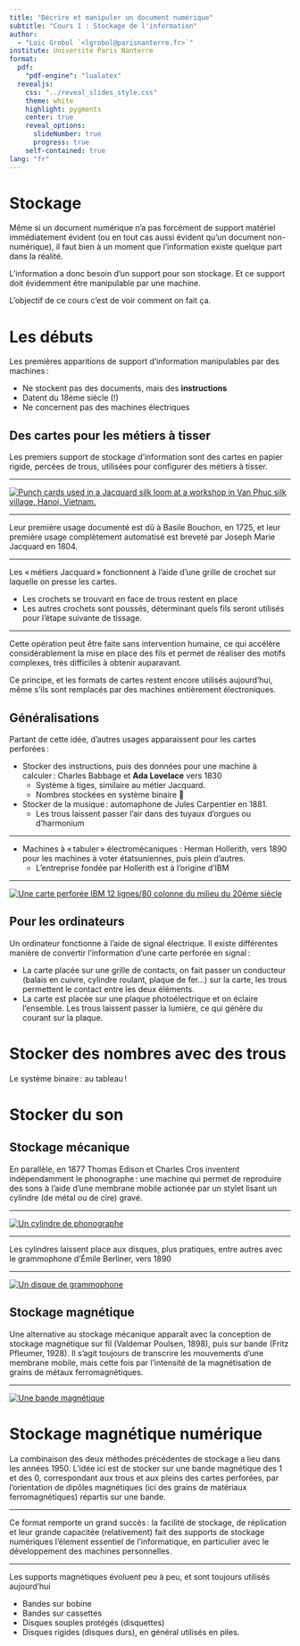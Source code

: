 ```yaml
---
title: "Décrire et manipuler un document numérique"
subtitle: "Cours 1 : Stockage de l'information"
author:
  - "Loïc Grobol `<lgrobol@parisnanterre.fr>`"
institute: Université Paris Nanterre
format:
  pdf:
    "pdf-engine": "lualatex"
  revealjs:
    css: "../reveal_slides_style.css"
    theme: white
    highlight: pygments
    center: true
    reveal_options:
      slideNumber: true
      progress: true
    self-contained: true
lang: "fr"
---
```


# Stockage

Même si un document numérique n'a pas forcément de support matériel immédiatement évident (ou en
tout cas aussi évident qu'un document non-numérique), il faut bien à un moment que l'information
existe quelque part dans la réalité.

L'information a donc besoin d'un support pour son stockage. Et ce support doit évidemment être
manipulable par une machine.

L'objectif de ce cours c'est de voir comment on fait ça.

# Les débuts

Les premières apparitions de support d'information manipulables par des machines :

:::incremental

- Ne stockent pas des documents, mais des **instructions**
- Datent du 18ème siècle (!)
- Ne concernent pas des machines électriques

:::

## Des cartes pour les métiers à tisser

Les premiers support de stockage d'information sont des cartes en papier rigide, percées de trous,
utilisées pour configurer des métiers à tisser.

---

[![Punch cards used in a Jacquard silk loom at a workshop in Van Phuc silk village, Hanoi,
Vietnam.](img/Van_Phuc_loom_punch_cards_02.jpg){.r-stretch}](https://upload.wikimedia.org/wikipedia/commons/2/28/Van_Phuc_loom_punch_cards_02.jpg)

---

Leur première usage documenté est dû à Basile Bouchon, en 1725, et leur première usage complètement
automatisé est breveté par Joseph Marie Jacquard en 1804.

---

Les « métiers Jacquard » fonctionnent à l'aide d'une grille de crochet sur laquelle on presse les
cartes.

- Les crochets se trouvant en face de trous restent en place
- Les autres crochets sont poussés, déterminant quels fils seront utilisés pour l'étape
suivante de tissage.

---

Cette opération peut être faite sans intervention humaine, ce qui accélère considérablement la mise
en place des fils et permet de réaliser des motifs complexes, très difficiles à obtenir auparavant.

Ce principe, et les formats de cartes restent encore utilisés aujourd'hui, même s'ils sont remplacés
par des machines entièrement électroniques.

## Généralisations

Partant de cette idée, d'autres usages apparaissent pour les cartes perforées :

- Stocker des instructions, puis des données pour une machine à calculer : Charles Babbage et **Ada Lovelace** vers 1830
  - Système à tiges, similaire au métier Jacquard.
  - Nombres stockées en système binaire 👀
- Stocker de la musique : automaphone de Jules Carpentier en 1881.
  - Les trous laissent passer l'air dans des tuyaux d'orgues ou d'harmonium

---

- Machines à « tabuler » électromécaniques : Herman Hollerith, vers 1890 pour les machines à voter étatsuniennes, puis plein d'autres.
  - L'entreprise fondée par Hollerith est à l'origine d'IBM

---

[![Une carte perforée IBM 12 lignes/80 colonne du milieu du 20ème siècle](img/Used_Punchcard_(5151286161).jpg){.r-stretch}](https://commons.wikimedia.org/wiki/File:Used_Punchcard_(5151286161).jpg)

## Pour les ordinateurs

Un ordinateur fonctionne à l'aide de signal électrique. Il existe différentes manière de convertir l'information d'une carte perforée en signal :

- La carte placée sur une grille de contacts, on fait passer un conducteur (balais en cuivre, cylindre roulant, plaque de fer…) sur la carte, les trous permettent le contact entre les deux éléments.
- La carte est placée sur une plaque photoélectrique et on éclaire l'ensemble. Les trous laissent passer la lumière, ce qui génère du courant sur la plaque.

# Stocker des nombres avec des trous

Le système binaire : au tableau !

# Stocker du son

## Stockage mécanique

En parallèle, en 1877 Thomas Edison et Charles Cros inventent indépendamment le phonographe : une machine qui permet de reproduire des sons à l'aide d'une membrane mobile actionée par un stylet lisant un cylindre (de métal ou de cire) gravé.

---

[![Un cylindre de phonographe](img/Recording,_sound_(AM_1965.78.20-7).jpg){.r-stretch}](commons.wikimedia.org/wiki/File:Recording,_sound_(AM_1965.78.20-7).jpg)

---

Les cylindres laissent place aux disques, plus pratiques, entre autres avec le grammophone d'Émile Berliner, vers 1890

---

[![Un disque de grammophone](img/MARRS_-_Pump_up_the_volume_(1988)_Side_A.jpg){.r-stretch}](https://commons.wikimedia.org/wiki/Category:Vinyl_records#/media/File:MARRS_-_Pump_up_the_volume_(1988)_Side_A.jpg)

## Stockage magnétique

Une alternative au stockage mécanique apparaît avec la conception de stockage magnétique sur fil (Valdemar Poulsen, 1898), puis sur bande (Fritz Pfleumer, 1928). Il s'agit toujours de transcrire les mouvements d'une membrane mobile, mais cette fois par l'intensité de la magnétisation de grains de métaux ferromagnétiques.

---

[![Une bande magnétique](img/Magtape1.jpg){.r-stretch}](https://commons.wikimedia.org/wiki/File:Magtape1.jpg)

# Stockage magnétique numérique

La combinaison des deux méthodes précédentes de stockage a lieu dans les années 1950. L'idée ici est de stocker sur une bande magnétique des 1 et des 0, correspondant aux trous et aux pleins des cartes perforées, par l'orientation de dipôles magnétiques (ici des grains de matériaux ferromagnétiques) répartis sur une bande.

---

Ce format remporte un grand succès : la facilité de stockage, de réplication et leur grande capacitée (relativement) fait des supports de stockage numériques l'élement essentiel de l'informatique, en particulier avec le développement des machines personnelles.

---

Les supports magnétiques évoluent peu à peu, et sont toujours utilisés aujourd'hui

:::incremental

- Bandes sur bobine
- Bandes sur cassettes
- Disques souples protégés (disquettes)
- Disques rigides (disques durs), en général utilisés en piles.

:::
